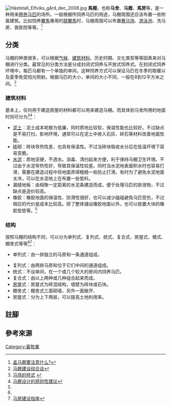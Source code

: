 [[File:Häststall_Elfviks_gård_dec_2008.jpg|thumb]]
'''馬棚'''，也称'''马舍'''、'''马厩'''、'''馬房'''等，是一种用来[[圈养|圈养]][[马匹|马匹]]的场所{{efn|1=其它[[牲畜|牲畜]]（如[[牛隻|牛隻]]）的[[養殖|養殖]]場所，有[[牧場|牧場]]、[[牛棚|牛棚]]等等。}}。一般根据所饲养马匹的用途，马棚周围还应该布置一些附属建筑。比如饲养[[賽馬|賽馬]]專用的[[競賽馬|競賽馬]]时，马棚周围可以布置[[赛马场|赛马场]]、[[游泳池|游泳池]]、洗马房、兽医院等等。<ref>[http://www.horse.org.cn/Article/mybk/ymbk/200810/2428.html 盖马厩要注意什么?]{{dead link|date=2018年2月 |bot=InternetArchiveBot |fix-attempted=yes }}</ref>

==分类==
马棚的种类很多，可以根据[[气候|气候]]、[[建筑材料|建筑材料]]、历史时期、文化类型等等因素来对马棚进行分类。最常见的分类方法是分成封闭式饲养与开放式饲养式。在封闭式饲养环境中，每匹马都有一个单独的单间。这种饲养方式可以保证马匹在冬季的取暖以及夏季免受阳光照射。根据马匹的大小，单间的大小不同，一般在8到12平方米之间。<ref>[http://www.sdkdyz.com/news/news_2148_2013511.html 马厩建设综合谈]{{dead link|date=2018年2月 |bot=InternetArchiveBot |fix-attempted=yes }}</ref>
===建筑材料===
基本上，任何用于建造房屋的材料都可以用来建造马棚。而具体到马舍所用的地面时则可分为<ref name="china-yangzhi">[http://www.china-yangzhi.com/jiachu/ma/machang/48797.html 马场的样式] {{webarchive|url=https://web.archive.org/web/20160312055907/http://china-yangzhi.com/jiachu/ma/machang/48797.html |date=2016-03-12 }}</ref><ref>[http://www.horsing.org/article-1380-1.html 马厩设计的原则性建议]</ref>：
*[[泥土|泥土]]：泥土成本呢极为低廉，同时质地比较软，保温性能也比较好。不过缺点是不易打扫，影响环境，通常可以在泥土中掺入石灰、碎石等材料改善地面性能。
*[[砖|砖]]砌：砖块导热性差，也具有保温性。不过当砖块吸收水分后在低温环境下容易变脆。
*[[水泥|水泥]]：质地坚硬，不透水。消毒、清扫起来方便，利于保持马棚卫生环境。不过由于水泥导热性好，导致其保温性较差。同时当水泥地表面积水时也容易打滑，需要在建造过程中将地面弄得粗糙一些防止打滑。有时为了避免水泥地面太冷，可以在水泥地上在布置一些垫料。
*漏缝地板：由相聚一定距离的水泥条建造而成，便于处理马匹的排泄物，不过缺点是造价较高。
*橡胶：橡胶地面的保温性、防滑性很好，也可以减少磕碰避免马匹受伤，不过相应的代价是成本比较高。除了整体铺设橡胶地面以外，也可以放置大块的橡胶垫垫等。<ref name="horsing"/>
===结构===
按照马棚的结构不同，可以分为单列式、复列式、统式、复合式、房屋式、楼式、棚舍式等等<ref name="china-yangzhi"/><ref name="horsing">[http://www.horsing.org/article-348-1.html 马房建设指南]</ref>：

*单列式：由一排独立的马房和一条通道组成。

*复列式：由两排马房和位于它们中间的通道组成。
*统式：不设单间，在一个或几个较大的房间内饲养马匹。
*复合式：由以上两种或几种组合起来而成。
*[[房屋|房屋]]式：房屋式为砖混结构，墙壁为砖块或石块。
*棚舍式：棚舍式三面砌墙，另外一面敞开、
*房屋式：分为上下两层，可以提高土地利用率。
== 註腳 ==
{{Notelist}}

== 參考來源 ==
{{Reflist}}

[[Category:畜牧業|Category:畜牧業]]
